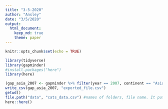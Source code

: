 ```yaml
---
title: "3-5-2020"
author: "Ansley"
date: "3/5/2020"
output: 
  html_document:
    keep_md: true
    theme: paper
---
```


```r
knitr::opts_chunk$set(echo = TRUE)
```

```r
library(tidyverse)
library(gapminder)
#install.packages("here")
library(here)
```

```r
(gap_asia_2007 <- gapminder %>% filter(year == 2007, continent == "Asia"))
write_csv(gap_asia_2007, "exported_file.csv")
getwd()
file.path("data", "cats_data.csv") #names of folders, file name. It puts these together and makes a correct string for whatever system the user is on (Mac or Windows, etc.).
here::here()

```

